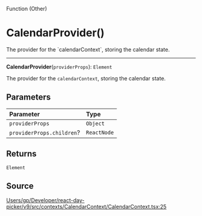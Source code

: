 <SectionTitle>Function (Other)</SectionTitle>

# CalendarProvider()

<Description>
The provider for the `calendarContext`, storing the calendar state.
</Description>

---

<a id="undefined" name="undefined"></a>

<SignatureMemberIdentifier>**CalendarProvider**(`providerProps`): `Element`</SignatureMemberIdentifier>

The provider for the `calendarContext`, storing the calendar state.

## Parameters

| Parameter | Type |
| :------ | :------ |
| `providerProps` | `Object` |
| `providerProps.children`? | `ReactNode` |

## Returns

`Element`

## Source

[Users/gp/Developer/react-day-picker/v9/src/contexts/CalendarContext/CalendarContext.tsx:25](https://github.com/gpbl/react-day-picker/blob/a7b1c7f4e/src/contexts/CalendarContext/CalendarContext.tsx#L25)
